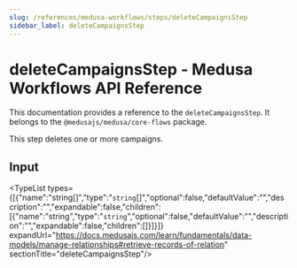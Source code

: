 ```yaml
---
slug: /references/medusa-workflows/steps/deleteCampaignsStep
sidebar_label: deleteCampaignsStep
---
```



# deleteCampaignsStep - Medusa Workflows API Reference

This documentation provides a reference to the `deleteCampaignsStep`. It belongs to the `@medusajs/medusa/core-flows` package.

This step deletes one or more campaigns.

## Input

<TypeList types={[{"name":"string[]","type":"`string`[]","optional":false,"defaultValue":"","description":"","expandable":false,"children":[{"name":"string","type":"`string`","optional":false,"defaultValue":"","description":"","expandable":false,"children":[]}]}]} expandUrl="https://docs.medusajs.com/learn/fundamentals/data-models/manage-relationships#retrieve-records-of-relation" sectionTitle="deleteCampaignsStep"/>
